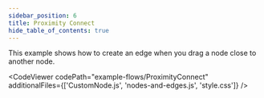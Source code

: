 ```yaml
---
sidebar_position: 6
title: Proximity Connect
hide_table_of_contents: true
---
```



This example shows how to create an edge when you drag a node close to another node.

<CodeViewer
  codePath="example-flows/ProximityConnect"
  additionalFiles={['CustomNode.js', 'nodes-and-edges.js', 'style.css']}
/>
